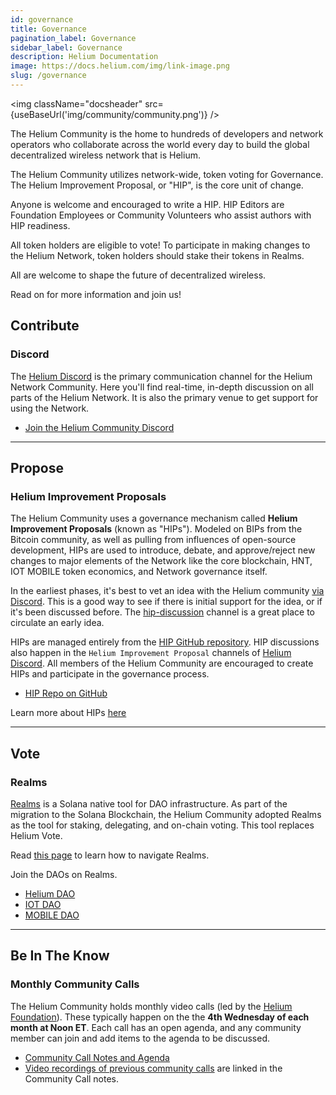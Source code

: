 ```yaml
---
id: governance
title: Governance
pagination_label: Governance
sidebar_label: Governance
description: Helium Documentation
image: https://docs.helium.com/img/link-image.png
slug: /governance
---
```



<img className="docsheader" src={useBaseUrl('img/community/community.png')} />

The Helium Community is the home to hundreds of developers and network operators who collaborate
across the world every day to build the global decentralized wireless network that is Helium.

The Helium Community utilizes network-wide, token voting for Governance. The Helium Improvement
Proposal, or "HIP", is the core unit of change.

Anyone is welcome and encouraged to write a HIP. HIP Editors are Foundation Employees or Community
Volunteers who assist authors with HIP readiness.

All token holders are eligible to vote! To participate in making changes to the Helium Network,
token holders should stake their tokens in Realms.

All are welcome to shape the future of decentralized wireless.

Read on for more information and join us!

## Contribute

### Discord

The [Helium Discord](https://discord.gg/helium) is the primary communication channel for the Helium
Network Community. Here you'll find real-time, in-depth discussion on all parts of the Helium
Network. It is also the primary venue to get support for using the Network.

- [Join the Helium Community Discord](https://discord.gg/helium)

---

## Propose

### Helium Improvement Proposals

The Helium Community uses a governance mechanism called **Helium Improvement Proposals** (known as
"HIPs"). Modeled on BIPs from the Bitcoin community, as well as pulling from influences of
open-source development, HIPs are used to introduce, debate, and approve/reject new changes to major
elements of the Network like the core blockchain, HNT, IOT MOBILE token economics, and Network
governance itself.

In the earliest phases, it's best to vet an idea with the Helium community
[via Discord](https://discord.gg/helium). This is a good way to see if there is initial support for
the idea, or if it's been discussed before. The
[hip-discussion](discord://discord.com/channels/404106811252408320/730243559873052754) channel is a
great place to circulate an early idea.

HIPs are managed entirely from the [HIP GitHub repository](https://github.com/helium/HIP). HIP
discussions also happen in the `Helium Improvement Proposal` channels of
[Helium Discord](https://discord.gg/helium). All members of the Helium Community are encouraged to
create HIPs and participate in the governance process.

- [HIP Repo on GitHub](https://github.com/helium/HIP)

Learn more about HIPs [here](/hip)

---

## Vote

### Realms

[Realms](https://app.realms.today/) is a Solana native tool for DAO infrastructure. As part of the
migration to the Solana Blockchain, the Helium Community adopted Realms as the tool for staking,
delegating, and on-chain voting. This tool replaces Helium Vote.

Read [this page](/vote-escrow/realms) to learn how to navigate Realms.

Join the DAOs on Realms.

- [Helium DAO](https://www.realms.heliumvote.com/dao/hnt)
- [IOT DAO](https://www.realms.heliumvote.com/dao/iot)
- [MOBILE DAO](https://www.realms.heliumvote.com/dao/mobile)

---

## Be In The Know

### Monthly Community Calls

The Helium Community holds monthly video calls (led by the
[Helium Foundation](https://www.helium.foundation/)). These typically happen on the the **4th
Wednesday of each month at Noon ET**. Each call has an open agenda, and any community member can
join and add items to the agenda to be discussed.

- [Community Call Notes and Agenda](https://docs.google.com/document/d/1bMm2alBigBj3detA775Dn0Gz9UM5XczAeK9vnjBB3l0/edit#)
- [Video recordings of previous community calls](https://helium.foundation/community-call) are
  linked in the Community Call notes.
